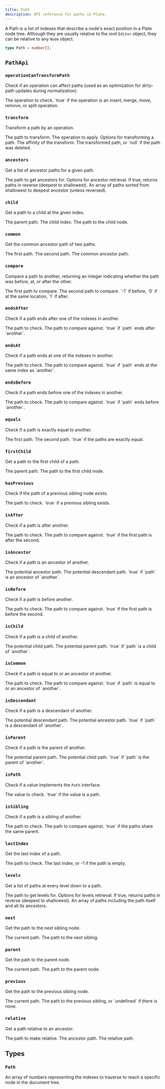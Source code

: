 ```yaml
---
title: Path
description: API reference for paths in Plate.
---
```


A Path is a list of indexes that describe a node's exact position in a Plate node tree. Although they are usually relative to the root `Editor` object, they can be relative to any `Node` object.

```ts
type Path = number[];
```

## `PathApi`

### `operationCanTransformPath`

Check if an operation can affect paths (used as an optimization for dirty-path updates during normalization).

<API name="operationCanTransformPath">
<APIParameters>
  <APIItem name="operation" type="Operation<N>">
    The operation to check.
  </APIItem>
</APIParameters>

<APIReturns type="boolean">
  `true` if the operation is an insert, merge, move, remove, or split operation.
</APIReturns>
</API>

### `transform`

Transform a path by an operation.

<API name="transform">
<APIParameters>
  <APIItem name="path" type="Path">
    The path to transform.
  </APIItem>
  <APIItem name="operation" type="Operation">
    The operation to apply.
  </APIItem>
  <APIItem name="options" type="PathTransformOptions" optional>
    Options for transforming a path.
  </APIItem>
</APIParameters>

<APIOptions type="PathTransformOptions">
  <APIItem name="affinity" type="TextDirection | null" optional>
    The affinity of the transform.
  </APIItem>
</APIOptions>

<APIReturns type="Path | null">
  The transformed path, or `null` if the path was deleted.
</APIReturns>
</API>

### `ancestors`

Get a list of ancestor paths for a given path.

<API name="ancestors">
<APIParameters>
  <APIItem name="path" type="Path">
    The path to get ancestors for.
  </APIItem>
  <APIItem name="options" type="PathAncestorsOptions" optional>
    Options for ancestor retrieval.
  </APIItem>
</APIParameters>

<APIOptions type="PathAncestorsOptions">
  <APIItem name="reverse" type="boolean" optional>
    If true, returns paths in reverse (deepest to shallowest).
  </APIItem>
</APIOptions>

<APIReturns type="Path[]">
  An array of paths sorted from shallowest to deepest ancestor (unless reversed).
</APIReturns>
</API>

### `child`

Get a path to a child at the given index.

<API name="child">
<APIParameters>
  <APIItem name="path" type="Path">
    The parent path.
  </APIItem>
  <APIItem name="index" type="number">
    The child index.
  </APIItem>
</APIParameters>

<APIReturns type="Path">
  The path to the child node.
</APIReturns>
</API>

### `common`

Get the common ancestor path of two paths.

<API name="common">
<APIParameters>
  <APIItem name="path" type="Path">
    The first path.
  </APIItem>
  <APIItem name="another" type="Path">
    The second path.
  </APIItem>
</APIParameters>

<APIReturns type="Path">
  The common ancestor path.
</APIReturns>
</API>

### `compare`

Compare a path to another, returning an integer indicating whether the path was before, at, or after the other.

<API name="compare">
<APIParameters>
  <APIItem name="path" type="Path">
    The first path to compare.
  </APIItem>
  <APIItem name="another" type="Path">
    The second path to compare.
  </APIItem>
</APIParameters>

<APIReturns type="-1 | 0 | 1">
  `-1` if before, `0` if at the same location, `1` if after.
</APIReturns>
</API>

### `endsAfter`

Check if a path ends after one of the indexes in another.

<API name="endsAfter">
<APIParameters>
  <APIItem name="path" type="Path">
    The path to check.
  </APIItem>
  <APIItem name="another" type="Path">
    The path to compare against.
  </APIItem>
</APIParameters>

<APIReturns type="boolean">
  `true` if `path` ends after `another`.
</APIReturns>
</API>

### `endsAt`

Check if a path ends at one of the indexes in another.

<API name="endsAt">
<APIParameters>
  <APIItem name="path" type="Path">
    The path to check.
  </APIItem>
  <APIItem name="another" type="Path">
    The path to compare against.
  </APIItem>
</APIParameters>

<APIReturns type="boolean">
  `true` if `path` ends at the same index as `another`.
</APIReturns>
</API>

### `endsBefore`

Check if a path ends before one of the indexes in another.

<API name="endsBefore">
<APIParameters>
  <APIItem name="path" type="Path">
    The path to check.
  </APIItem>
  <APIItem name="another" type="Path">
    The path to compare against.
  </APIItem>
</APIParameters>

<APIReturns type="boolean">
  `true` if `path` ends before `another`.
</APIReturns>
</API>

### `equals`

Check if a path is exactly equal to another.

<API name="equals">
<APIParameters>
  <APIItem name="path" type="Path">
    The first path.
  </APIItem>
  <APIItem name="another" type="Path">
    The second path.
  </APIItem>
</APIParameters>

<APIReturns type="boolean">
  `true` if the paths are exactly equal.
</APIReturns>
</API>

### `firstChild`

Get a path to the first child of a path.

<API name="firstChild">
<APIParameters>
  <APIItem name="path" type="Path">
    The parent path.
  </APIItem>
</APIParameters>

<APIReturns type="Path">
  The path to the first child node.
</APIReturns>
</API>

### `hasPrevious`

Check if the path of a previous sibling node exists.

<API name="hasPrevious">
<APIParameters>
  <APIItem name="path" type="Path">
    The path to check.
  </APIItem>
</APIParameters>

<APIReturns type="boolean">
  `true` if a previous sibling exists.
</APIReturns>
</API>

### `isAfter`

Check if a path is after another.

<API name="isAfter">
<APIParameters>
  <APIItem name="path" type="Path">
    The path to check.
  </APIItem>
  <APIItem name="another" type="Path">
    The path to compare against.
  </APIItem>
</APIParameters>

<APIReturns type="boolean">
  `true` if the first path is after the second.
</APIReturns>
</API>

### `isAncestor`

Check if a path is an ancestor of another.

<API name="isAncestor">
<APIParameters>
  <APIItem name="path" type="Path">
    The potential ancestor path.
  </APIItem>
  <APIItem name="another" type="Path">
    The potential descendant path.
  </APIItem>
</APIParameters>

<APIReturns type="boolean">
  `true` if `path` is an ancestor of `another`.
</APIReturns>
</API>

### `isBefore`

Check if a path is before another.

<API name="isBefore">
<APIParameters>
  <APIItem name="path" type="Path">
    The path to check.
  </APIItem>
  <APIItem name="another" type="Path">
    The path to compare against.
  </APIItem>
</APIParameters>

<APIReturns type="boolean">
  `true` if the first path is before the second.
</APIReturns>
</API>

### `isChild`

Check if a path is a child of another.

<API name="isChild">
<APIParameters>
  <APIItem name="path" type="Path">
    The potential child path.
  </APIItem>
  <APIItem name="another" type="Path">
    The potential parent path.
  </APIItem>
</APIParameters>

<APIReturns type="boolean">
  `true` if `path` is a child of `another`.
</APIReturns>
</API>

### `isCommon`

Check if a path is equal to or an ancestor of another.

<API name="isCommon">
<APIParameters>
  <APIItem name="path" type="Path">
    The path to check.
  </APIItem>
  <APIItem name="another" type="Path">
    The path to compare against.
  </APIItem>
</APIParameters>

<APIReturns type="boolean">
  `true` if `path` is equal to or an ancestor of `another`.
</APIReturns>
</API>

### `isDescendant`

Check if a path is a descendant of another.

<API name="isDescendant">
<APIParameters>
  <APIItem name="path" type="Path">
    The potential descendant path.
  </APIItem>
  <APIItem name="another" type="Path">
    The potential ancestor path.
  </APIItem>
</APIParameters>

<APIReturns type="boolean">
  `true` if `path` is a descendant of `another`.
</APIReturns>
</API>

### `isParent`

Check if a path is the parent of another.

<API name="isParent">
<APIParameters>
  <APIItem name="path" type="Path">
    The potential parent path.
  </APIItem>
  <APIItem name="another" type="Path">
    The potential child path.
  </APIItem>
</APIParameters>

<APIReturns type="boolean">
  `true` if `path` is the parent of `another`.
</APIReturns>
</API>

### `isPath`

Check if a value implements the `Path` interface.

<API name="isPath">
<APIParameters>
  <APIItem name="value" type="any">
    The value to check.
  </APIItem>
</APIParameters>

<APIReturns type="boolean">
  `true` if the value is a path.
</APIReturns>
</API>

### `isSibling`

Check if a path is a sibling of another.

<API name="isSibling">
<APIParameters>
  <APIItem name="path" type="Path">
    The path to check.
  </APIItem>
  <APIItem name="another" type="Path">
    The path to compare against.
  </APIItem>
</APIParameters>

<APIReturns type="boolean">
  `true` if the paths share the same parent.
</APIReturns>
</API>

### `lastIndex`

Get the last index of a path.

<API name="lastIndex">
<APIParameters>
  <APIItem name="path" type="Path">
    The path to check.
  </APIItem>
</APIParameters>

<APIReturns type="number">
  The last index, or -1 if the path is empty.
</APIReturns>
</API>

### `levels`

Get a list of paths at every level down to a path.

<API name="levels">
<APIParameters>
  <APIItem name="path" type="Path">
    The path to get levels for.
  </APIItem>
  <APIItem name="options" type="PathLevelsOptions" optional>
    Options for levels retrieval.
  </APIItem>
</APIParameters>

<APIOptions type="PathLevelsOptions">
  <APIItem name="reverse" type="boolean" optional>
    If true, returns paths in reverse (deepest to shallowest).
  </APIItem>
</APIOptions>

<APIReturns type="Path[]">
  An array of paths including the path itself and all its ancestors.
</APIReturns>
</API>

### `next`

Get the path to the next sibling node.

<API name="next">
<APIParameters>
  <APIItem name="path" type="Path">
    The current path.
  </APIItem>
</APIParameters>

<APIReturns type="Path">
  The path to the next sibling.
</APIReturns>
</API>

### `parent`

Get the path to the parent node.

<API name="parent">
<APIParameters>
  <APIItem name="path" type="Path">
    The current path.
  </APIItem>
</APIParameters>

<APIReturns type="Path">
  The path to the parent node.
</APIReturns>
</API>

### `previous`

Get the path to the previous sibling node.

<API name="previous">
<APIParameters>
  <APIItem name="path" type="Path">
    The current path.
  </APIItem>
</APIParameters>

<APIReturns type="Path | undefined">
  The path to the previous sibling, or `undefined` if there is none.
</APIReturns>
</API>

### `relative`

Get a path relative to an ancestor.

<API name="relative">
<APIParameters>
  <APIItem name="path" type="Path">
    The path to make relative.
  </APIItem>
  <APIItem name="ancestor" type="Path">
    The ancestor path.
  </APIItem>
</APIParameters>

<APIReturns type="Path">
  The relative path.
</APIReturns>
</API>

## Types

### `Path`

An array of numbers representing the indexes to traverse to reach a specific node in the document tree.

